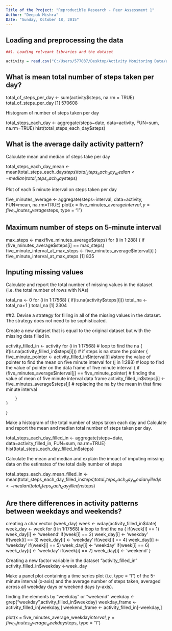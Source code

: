```yaml
---
Title of the Project: "Reproducible Research - Peer Assessment 1"
Author: "Deepak Mishra"
Date: "Sunday, October 18, 2015"
---
```



## Loading and preprocessing the data
```r
##1. Loading relveant libraries and the dataset

activity = read.csv("C:/Users/577037/Desktop/Activity Monitoring Data/activity.csv")

```

## What is mean total number of steps taken per day?

total_of_steps_per_day <- sum(activity$steps, na.rm = TRUE)
total_of_steps_per_day
[1] 570608

Histogram of number of steps taken per day

total_steps_each_day <- aggregate(steps~date, data=activity, FUN=sum, na.rm=TRUE)
hist(total_steps_each_day$steps)

## What is the average daily activity pattern?

Calculate mean and median of steps take per day

total_steps_each_day_mean <- mean(total_steps_each_day$steps)
total_steps_each_day_median <- median(total_steps_each_day$steps)

Plot of each 5 minute interval on steps taken per day

five_minutes_average <- aggregate(steps~interval, data=activity, FUN=mean, na.rm=TRUE)
plot(x = five_minutes_average$interval, y = five_minutes_average$steps, type = "l") 

## Maximum number of steps on 5-minute interval

max_steps <- max(five_minutes_average$steps)
for (i in 1:288) 
{
    if (five_minutes_average$steps[i] == max_steps)
        five_minute_interval_at_max_steps <- five_minutes_average$interval[i]
}
five_minute_interval_at_max_steps 
[1] 835

## Inputing missing values

Calculate and report the total number of missing values in the dataset (i.e. the total number of rows with NAs)

total_na <- 0
for (i in 1:17568)
{
    if(is.na(activity$steps[i])) 
        total_na <- total_na+1 
}
total_na
[1] 2304

##2. Devise a strategy for filling in all of the missing values in the dataset. The strategy does not need to be sophisticated. 

Create a new dataset that is equal to the original dataset but with the missing data filled in.


activity_filled_in <- activity
for (i in 1:17568) # loop to find the na
{
    if(is.na(activity_filled_in$steps[i])) # if steps is na store the pointer 
    { 
        five_minute_pointer <- activity_filled_in$interval[i] #store the value of pointer to find the mean on five minute interval
        for (j in 1:288)  # loop to find the value of pointer on the data frame of five minute interval
        {
            if (five_minutes_average$interval[j] == five_minute_pointer) # finding the value of mean of five minute interval data frame
                activity_filled_in$steps[i] <- five_minutes_average$steps[j] # replacing the na by the mean in that fime minute interval 

        }
    }
}

Make a histogram of the total number of steps taken each day and Calculate and report the mean and median total number of steps taken per day. 

total_steps_each_day_filled_in <- aggregate(steps~date, data=activity_filled_in, FUN=sum, na.rm=TRUE)
hist(total_steps_each_day_filled_in$steps)

Calculate the mean and median and explain the imoact of imputing missing data on the estimates of the total daily number of steps

total_steps_each_day_mean_filled_in <- mean(total_steps_each_day_filled_in$steps)
total_steps_each_day_median_filled_in <- median(total_steps_each_day_filled_in$steps)


## Are there differences in activity patterns between weekdays and weekends?

creating a char vector (week_day) 
week <- wday(activity_filled_in$date)
week_day <- week
for (i in 1:17568) # loop to find the na
{
    if(week[i] == 1)
        week_day[i] <- 'weekend'
    if(week[i] == 2)
        week_day[i] <- 'weekday'
    if(week[i] == 3)
        week_day[i] <- 'weekday'
    if(week[i] == 4)
        week_day[i] <- 'weekday'
    if(week[i] == 5)
        week_day[i] <- 'weekday'
    if(week[i] == 6)
        week_day[i] <- 'weekday'
    if(week[i] == 7)
        week_day[i] <- 'weekend'
}

Creating a new factor variable in the dataset "activity_filled_in" 
activity_filled_in$weekday <-week_day

Make a panel plot containing a time series plot (i.e. type = "l") of the 5-minute interval (x-axis) and the average number of steps taken, averaged across all weekday days or weekend days (y-axis).

finding the elements by "weekday" or "weekend"
weekday <- grep("weekday",activity_filled_in$weekday)
weekday_frame <- activity_filled_in[weekday,]
weekend_frame <- activity_filled_in[-weekday,]


plot(x = five_minutes_average_weekday$interval, y = five_minutes_average_weekday$steps, type = "l") 


